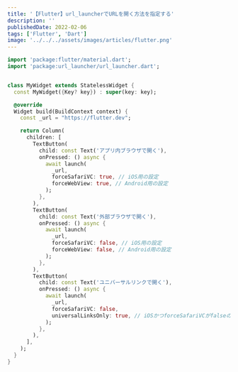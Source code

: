 ```yaml
---
title: '【Flutter】url_launcherでURLを開く方法を指定する'
description: ''
publishedDate: 2022-02-06
tags: ['Flutter', 'Dart']
image: '../../../assets/images/articles/flutter.png'
---
```


```dart
import 'package:flutter/material.dart';
import 'package:url_launcher/url_launcher.dart';


class MyWidget extends StatelessWidget {
  const MyWidget({Key? key}) : super(key: key);

  @override
  Widget build(BuildContext context) {
    const _url = "https://flutter.dev";

    return Column(
      children: [
        TextButton(
          child: const Text('アプリ内ブラウザで開く'),
          onPressed: () async {
            await launch(
              _url,
              forceSafariVC: true, // iOS用の設定
              forceWebView: true, // Android用の設定
            );
          },
        ),
        TextButton(
          child: const Text('外部ブラウザで開く'),
          onPressed: () async {
            await launch(
              _url,
              forceSafariVC: false, // iOS用の設定
              forceWebView: false, // Android用の設定
            );
          },
        ),
        TextButton(
          child: const Text('ユニバーサルリンクで開く'),
          onPressed: () async {
            await launch(
              _url,
              forceSafariVC: false,
              universalLinksOnly: true, // iOSかつforceSafariVCがfalseの場合でのみ有効
            );
          },
        ),
      ],
    );
  }
}
```

